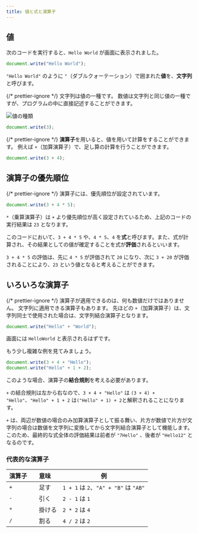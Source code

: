 ```yaml
---
title: 値と式と演算子
---
```


## <Term>値</Term>

次のコードを実行すると、`Hello World` が画面に表示されました。

```javascript title="script.js"
document.write("Hello World");
```

`"Hello World"` のように `"`（ダブルクォーテーション）で囲まれた<Term>**値**</Term>を、<Term>**文字列**</Term>と呼びます。

{/* prettier-ignore */}
<Term>文字列</Term>は<Term>値</Term>の一種です。
<Term>数値</Term>は<Term>文字列</Term>と同じ<Term>値</Term>の一種ですが、プログラムの中に直接記述することができます。

![値の種類](./value-types.drawio.svg)

```javascript title="script.js"
document.write(3);
```

{/* prettier-ignore */}
<Term>**演算子**</Term>を用いると、<Term>値</Term>を用いて計算をすることができます。
例えば `+`（加算<Term>演算子</Term>）で、足し算の計算を行うことができます。

```javascript title="script.js"
document.write(3 + 4);
```

## <Term>演算子</Term>の<Term type="javascriptOperatorPriority">優先順位</Term>

{/* prettier-ignore */}
<Term>演算子</Term>には、<Term type="javascriptOperatorPriority">優先順位</Term>が設定されています。

```javascript title="script.js"
document.write(3 + 4 * 5);
```

`*`（乗算<Term>演算子</Term>）は `+` より<Term type="javascriptOperatorPriority">優先順位</Term>が高く設定されているため、上記のコードの実行結果は `23` となります。

このコードにおいて、`3 + 4 * 5` や、`4 * 5`、`4` を<Term>**式**</Term>と呼びます。また、<Term>式</Term>が計算され、その結果としての<Term>値</Term>が確定することを式が<Term>**評価**</Term>されるといいます。

`3 + 4 * 5` の<Term>評価</Term>は、先に `4 * 5` が<Term>評価</Term>されて `20` になり、次に `3 + 20` が<Term>評価</Term>されることにより、`23` という<Term>値</Term>となると考えることができます。

## いろいろな<Term>演算子</Term>

{/* prettier-ignore */}
<Term>演算子</Term>が適用できるのは、何も<Term>数値</Term>だけではありません。
<Term>文字列</Term>に適用できる<Term>演算子</Term>もあります。 
先ほどの `+`（加算<Term>演算子</Term>）は、<Term>文字列</Term>同士で使用された場合は、<Term>文字列</Term>結合<Term>演算子</Term>となります。

```javascript title="script.js"
document.write("Hello" + "World");
```

画面には `HelloWorld` と表示されるはずです。

もう少し複雑な例を見てみましょう。

```javascript title="script.js"
document.write(3 + 4 + "Hello");
document.write("Hello" + 1 + 2);
```

このような場合、<Term>演算子</Term>の**結合規則**を考える必要があります。

`+` の結合規則は左から右なので、`3 + 4 + "Hello"` は `(3 + 4) + "Hello"`、`"Hello" + 1 + 2` は`("Hello" + 1) + 2`と解釈されることになります。

`+` は、両辺が<Term>数値</Term>の場合のみ加算<Term>演算子</Term>として振る舞い、片方が<Term>数値</Term>で片方が<Term>文字列</Term>の場合は<Term>数値</Term>を<Term>文字列</Term>に変換してから<Term>文字列</Term>結合<Term>演算子</Term>として機能します。このため、最終的な<Term>式</Term>全体の<Term>評価</Term>結果は前者が `"7Hello"` 、後者が `"Hello12"` となるのです。

### 代表的な演算子

| 演算子 | 意味     | 例                                    |
| ------ | -------- | ------------------------------------- |
| `+`    | 　足す   | `1 + 1` は `2`、`"A" + "B"` は `"AB"` |
| `-`    | 　引く   | `2 - 1` は `1`                        |
| `*`    | 　掛ける | `2 * 2` は `4`                        |
| `/`    | 　割る   | `4 / 2` は `2`                        |

